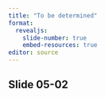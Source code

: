 ```yaml
---
title: "To be determined"
format: 
  revealjs:
    slide-number: true
    embed-resources: true
editor: source
---
```


## Slide 05-02

::: notes

:::

